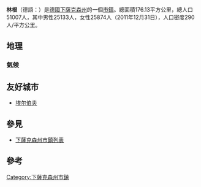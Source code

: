 {{Infobox settlement
| name                    = 林根
| native_name        = Lingen
| settlement_type   = 市鎮
| image_skyline     = 
| imagesize            = 
| image_alt             = 
| image_caption           = 
| image_flag              = 
| flag_size               = 
| flag_alt                = 
| image_shield            = 
| shield_size             = 
| shield_alt              = 
| nickname                = 
| motto                   = 
| pushpin_map             = Germany
| pushpin_label_position  = 
| pushpin_map_alt         = 
| pushpin_map_caption     = 在德國的位置
| latd  = 52.522294 |latm  =  |lats  = |latNS  = N 
| longd =7.316681   |longm = |longs = |longEW = E 
| coordinates_type        = region:ES_type:city
| coordinates_display     = inline,title
| coordinates_footnotes   = 
| subdivision_type        = 國家
| subdivision_name        = 德國
| subdivision_type1       = [[德國行政區劃|州]]
| subdivision_name1       = [[下薩克森州|下薩克森州]]
| subdivision_type2       = [[縣_(德國)|縣]]
| subdivision_name2       = 
| established_title       = 
| established_date        = 
| leader_party            = 
| leader_title            = 市長
| leader_name             = 
| area_footnotes          = 
| area_total_km2          = 176.13
| elevation_footnotes     = 
| elevation_m             = 
| population_footnotes    = 
| population_total        = 51007
| population_as_of        = 2011
| population_density_km2  = auto
| population_demonym      = 
| population_note         = 
| timezone1               = [[歐洲中部時間|CET]]
| utc_offset1             = +1
| timezone1_DST           = [[歐洲中部夏令時間|CEST]]
| utc_offset1_DST         = +2
| postal_code_type        = 郵編
| postal_code             = 49808
| area_code_type          = 
| area_code               = 
| website                 = 
| footnotes               = 
}}
'''林根'''（德語：{{lang|de|Lingen}}）是[[德國|德國]][[下薩克森州|下薩克森州]]的一個[[市鎮_(德國)|市鎮]]。總面積176.13平方公里，總人口51007人，其中男性25133人，女性25874人（2011年12月31日），人口密度290人/平方公里。

== 地理 ==
=== 氣候 ===
<div style="width:75%">
{{Infobox weather
|location = 林根 (德國) 
|metric_first = yes 
|single_line = yes 
|source = [https://wetterlabs.de/en/climate/lingen/ Weather and climate in Lingen]
|Jan_REC_Hi_°C = 15.1
|Feb_REC_Hi_°C = 17.2
|Mar_REC_Hi_°C = 24.4
|Apr_REC_Hi_°C = 28.3
|May_REC_Hi_°C = 32.7
|Jun_REC_Hi_°C = 34.9
|Jul_REC_Hi_°C = 36.4
|Aug_REC_Hi_°C = 36.1
|Sep_REC_Hi_°C = 33.8
|Oct_REC_Hi_°C = 26.6
|Nov_REC_Hi_°C = 20.2
|Dec_REC_Hi_°C = 15.2
|Year_REC_Hi_°C = 36.4
|Jan_REC_Lo_°C = -19.8
|Feb_REC_Lo_°C = -16.9
|Mar_REC_Lo_°C = -13.1
|Apr_REC_Lo_°C = -5.9
|May_REC_Lo_°C = -1.3
|Jun_REC_Lo_°C = 2.4
|Jul_REC_Lo_°C = 6.7
|Aug_REC_Lo_°C = 5.7
|Sep_REC_Lo_°C = 2.3
|Oct_REC_Lo_°C = -5.6
|Nov_REC_Lo_°C = -9.8
|Dec_REC_Lo_°C = -14.3
|Year_REC_Lo_°C = -19.8
|Jan_Hi_°C = 4.8
|Feb_Hi_°C = 5.8
|Mar_Hi_°C = 9.6
|Apr_Hi_°C = 14.2
|May_Hi_°C = 18.6
|Jun_Hi_°C = 20.9
|Jul_Hi_°C = 23.1
|Aug_Hi_°C = 22.9
|Sep_Hi_°C = 19.2
|Oct_Hi_°C = 14.3
|Nov_Hi_°C = 8.9
|Dec_Hi_°C = 5.6
|Year_Hi_°C = 14.0
|Jan_Lo_°C = 0.1
|Feb_Lo_°C = 0.2
|Mar_Lo_°C = 2.3
|Apr_Lo_°C = 4.7
|May_Lo_°C = 8.6
|Jun_Lo_°C = 11.3
|Jul_Lo_°C = 13.6
|Aug_Lo_°C = 13.3
|Sep_Lo_°C = 10.6
|Oct_Lo_°C = 7.2
|Nov_Lo_°C = 3.6
|Dec_Lo_°C = 1.2
|Year_Lo_°C = 6.4
|Jan_MEAN_°C = 2.5
|Feb_MEAN_°C = 3.0
|Mar_MEAN_°C = 6.0
|Apr_MEAN_°C = 9.5
|May_MEAN_°C = 13.6
|Jun_MEAN_°C = 16.1
|Jul_MEAN_°C = 18.4
|Aug_MEAN_°C = 18.1
|Sep_MEAN_°C = 14.9
|Oct_MEAN_°C = 10.8
|Nov_MEAN_°C = 6.3
|Dec_MEAN_°C = 3.4
|Year_MEAN_°C = 10.2
|Jan_Precip_mm = 74.1
|Feb_Precip_mm = 50.9
|Mar_Precip_mm = 60.5
|Apr_Precip_mm = 42.6
|May_Precip_mm = 55.9
|Jun_Precip_mm = 71.9
|Jul_Precip_mm = 81.8
|Aug_Precip_mm = 69.2
|Sep_Precip_mm = 70.4
|Oct_Precip_mm = 67.2
|Nov_Precip_mm = 67.2
|Dec_Precip_mm = 73.3
|Year_Precip_mm = 785.0
|}}
</div>

==友好城市==
* {{FRA}} [[埃尔伯夫|埃尔伯夫]]

== 參見 ==
*[[下薩克森州市鎮列表|下薩克森州市鎮列表]]

== 參考 ==
{{reflist}}

{{Authority control}}
[[Category:下薩克森州市鎮|Category:下薩克森州市鎮]]